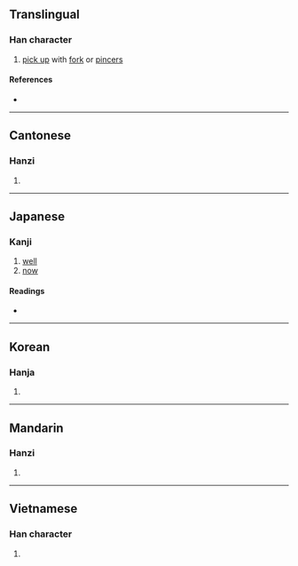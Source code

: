 {{character info/new}}
==Translingual==

===Han character===
{{Han char|rn=64|rad=手|as=03|sn=6|four=|canj=QSHI,QSK,XQSK|ids=⿰扌刃}}

# [[pick up]] with [[fork]] or [[pincers]]

====References====
* {{Han ref|kx=0418.141|dkj=11824|dj=0765.120|hdz=31832.070|uh=6268|ud=25192}}

----

==Cantonese==

===Hanzi===
{{yue-hanzi|jyut=[[jan6]]|y=yan6}}

# {{defn|lang=yue|sort=手03}}

----

==Japanese==

===Kanji===
{{ja-kanji|grade=|rs=手03}}

# [[well]]
# [[now]]

====Readings====
* {{ja-readings|on=|kun=[[さて]] (sate)}}

----

==Korean==

===Hanja===
{{ko-hanja|hangeul=인|eumhun=|rv=in|mr=in|y=in}}

# {{defn|lang=ko|sort=手03}}

----

==Mandarin==

===Hanzi===
{{cmn-hanzi|pin=[[rèn]] ([[ren4]])|wg=jen<sup>4</sup>}}

# {{defn|lang=cmn|sort=手03}}

----

==Vietnamese==

===Han character===
{{vi-readings|rs=手03|hanviet=nhấn}}

# {{defn|lang=vi|sort=手03}}